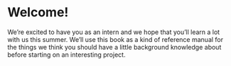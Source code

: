 # Welcome! {.unnumbered}

We're excited to have you as an intern and we hope that you'll learn a lot with
us this summer. We'll use this book as a kind of reference manual for the 
things we think you should have a little background knowledge about before 
starting on an interesting project.

